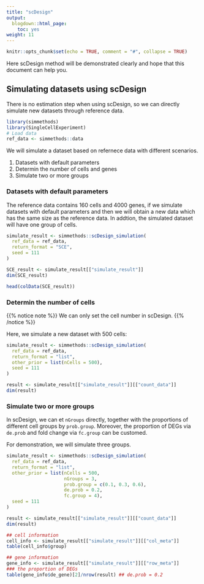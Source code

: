 ```yaml
---
title: "scDesign"
output:
  blogdown::html_page:
    toc: yes
weight: 11
---
```


<!-- github markdown built using 
rmarkdown::render("vignettes/scDesign.Rmd", output_format = rmarkdown::github_document())
-->

```r
knitr::opts_chunk$set(echo = TRUE, comment = "#", collapse = TRUE)
```
Here scDesign method will be demonstrated clearly and hope that this document can help you.


## Simulating datasets using scDesign

There is no estimation step when using scDesign, so we can directly simulate new datasets through reference data.

```r
library(simmethods)
library(SingleCellExperiment)
# Load data
ref_data <- simmethods::data
```

We will simulate a dataset based on refernece data with different scenarios.

1. Datasets with default parameters
2. Determin the number of cells and genes
3. Simulate two or more groups

### Datasets with default parameters

The reference data contains 160 cells and 4000 genes, if we simulate datasets with default parameters and then we will obtain a new data which has the same size as the reference data. In addtion, the simulated dataset will have one group of cells.

```r
simulate_result <- simmethods::scDesign_simulation(
  ref_data = ref_data,
  return_format = "SCE",
  seed = 111
)
```

```r
SCE_result <- simulate_result[["simulate_result"]]
dim(SCE_result)
```

```r
head(colData(SCE_result))
```


### Determin the number of cells

{{% notice note %}}
We can only set the cell number in scDesign.
{{% /notice %}}

Here, we simulate a new dataset with 500 cells:
```r
simulate_result <- simmethods::scDesign_simulation(
  ref_data = ref_data,
  return_format = "list",
  other_prior = list(nCells = 500),
  seed = 111
)
```

```r
result <- simulate_result[["simulate_result"]][["count_data"]]
dim(result)
```


### Simulate two or more groups

In scDesign, we can et `nGroups` directly, together with the proportions of different cell groups by `prob.group`. Moreover, the proportion of DEGs via `de.prob` and fold change via `fc.group` can be customed.

For demonstration, we will simulate three groups.
```r
simulate_result <- simmethods::scDesign_simulation(
  ref_data = ref_data,
  return_format = "list",
  other_prior = list(nCells = 500,
                     nGroups = 3,
                     prob.group = c(0.1, 0.3, 0.6),
                     de.prob = 0.2,
                     fc.group = 4),
  seed = 111
)
```

```r
result <- simulate_result[["simulate_result"]][["count_data"]]
dim(result)
```


```r
## cell information
cell_info <- simulate_result[["simulate_result"]][["col_meta"]]
table(cell_info$group)
```

```r
## gene information
gene_info <- simulate_result[["simulate_result"]][["row_meta"]]
### the proportion of DEGs
table(gene_info$de_gene)[2]/nrow(result) ## de.prob = 0.2
```
